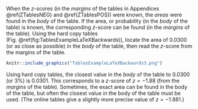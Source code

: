 

When the $z$-scores (in the *margins* of the tables in Appendices \@ref(ZTablesNEG) and \@ref(ZTablesPOS)) were known, the *areas* were found in the *body* of the table.
If the area, or probability (in the *body* of the table) is known, the corresponding $z$-score can be found (in the *margins* of the table).
Using the hard copy tables (Fig.\ \@ref(fig:TablesExampleLaTeXBackwards)), locate the area of $0.0300$ (or as close as possible) in the *body* of the table, then read the $z$-score from the margins of the table.


```r
knitr::include_graphics("TablesExampleLaTeXBackwards3.png")
```

Using hard copy tables, the closest value in the *body* of the table to $0.0300$ (or $3$%) is $0.0301$.
This corresponds to a $z$-score of $z = -1.88$ (from the *margins* of the table).
Sometimes, the exact area can be found in the body of the table, but often the closest value in the body of the table must be used.
(The online tables give a slightly more precise value of $z = -1.881$.)
